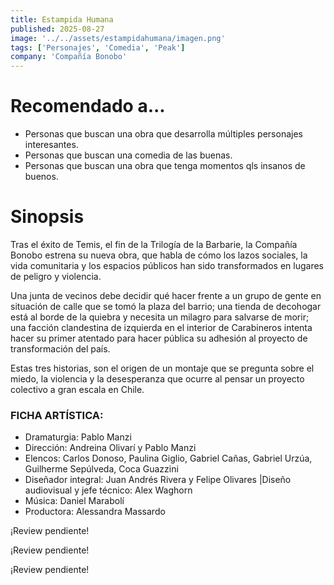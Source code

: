```yaml
---
title: Estampida Humana
published: 2025-08-27
image: '../../assets/estampidahumana/imagen.png'
tags: ['Personajes', 'Comedia', 'Peak']
company: 'Compañía Bonobo'
---
```


# Recomendado a...
- Personas que buscan una obra que desarrolla múltiples personajes interesantes.
- Personas que buscan una comedia de las buenas.
- Personas que buscan una obra que tenga momentos qls insanos de buenos.

# Sinopsis
Tras el éxito de Temis, el fin de la Trilogía de la Barbarie, la Compañía Bonobo estrena su nueva obra, que habla de cómo los lazos sociales, la vida comunitaria y los espacios públicos han sido transformados en lugares de peligro y violencia. 

Una junta de vecinos debe decidir qué hacer frente a un grupo de gente en situación de calle que se tomó la plaza del barrio; una tienda de decohogar está al borde de la quiebra y necesita un milagro para salvarse de morir; una facción clandestina de izquierda en el interior de Carabineros intenta hacer su primer atentado para hacer pública su adhesión al proyecto de transformación del país.

Estas tres historias, son el origen de un montaje que se pregunta sobre el miedo, la violencia y la desesperanza que ocurre al pensar un proyecto colectivo a gran escala en Chile.

### FICHA ARTÍSTICA:
- Dramaturgia: Pablo Manzi
- Dirección: Andreina Olivarí y Pablo Manzi
- Elencos: Carlos Donoso, Paulina Giglio, Gabriel Cañas, Gabriel Urzúa, Guilherme Sepúlveda, Coca Guazzini
- Diseñador integral: Juan Andrés Rivera y Felipe Olivares |Diseño audiovisual y jefe técnico: Alex Waghorn
- Música: Daniel Marabolí
- Productora: Alessandra Massardo

<Spoiler>
¡Review pendiente!

¡Review pendiente!

¡Review pendiente!
</Spoiler>
